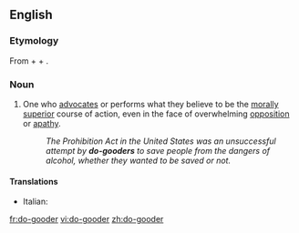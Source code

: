 ==English==

===Etymology===
From {{term|do}} + {{term|good}} + {{term|-er}}.

===Noun===
{{en-noun}}

# One who [[advocate]]s or performs what they believe to be the [[morally]] [[superior]] course of action, even in the face of overwhelming [[opposition]] or [[apathy]].
#:''The Prohibition Act in the United States was an unsuccessful attempt by '''do-gooders''' to save people from the dangers of alcohol, whether they wanted to be saved or not.''

====Translations====
{{top}}
*Italian: {{t-|it|buonista|mf}}
{{mid}}

{{bottom}}

[[fr:do-gooder]]
[[vi:do-gooder]]
[[zh:do-gooder]]